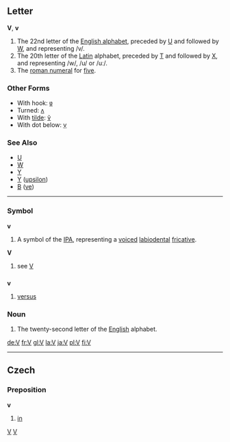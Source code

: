 ==Letter==
'''V''', '''v'''

# The 22nd letter of the [[Wiktionary:About Roman script|English alphabet]], preceded by [[U]] and followed by [[W]], and representing /v/.
# The 20th letter of the [[Latin]] alphabet, preceded by [[T]] and followed by [[X]], and representing /w/, /u/ or /uː/.
# The [[roman numeral]] for [[five]].

===Other Forms===
*With hook: [[ʋ]]
*Turned: [[ʌ]]
*With [[tilde]]: [[ṽ]]
*With dot below: [[ṿ]]
===See Also===
*[[U]]
*[[W]]
*[[Y]]
*[[Υ]] ([[upsilon]])
*[[В]] ([[ve]])
----

===Symbol===
'''v'''

# A symbol of the [[IPA]], representing a [[voiced]] [[labiodental]] [[fricative]].

'''V'''
# see [[V]]


==={{abbreviation}}===
'''v'''

#[[versus]]


===Noun===

#The twenty-second letter of the [[English]] alphabet.

[[de:V]]
[[fr:V]]
[[gl:V]]
[[la:V]]
[[ja:V]]
[[pl:V]]
[[fi:V]]

----

==Czech==
===Preposition===
'''v'''
#[[in]]

[[Category:IPA symbols|V]]
[[Category:Latin letters|V]]